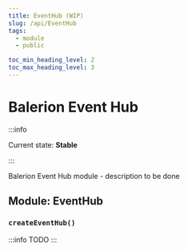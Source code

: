 ```yaml
---
title: EventHub (WIP)
slug: /api/EventHub
tags:
  - module
  - public

toc_min_heading_level: 2
toc_max_heading_level: 3
---
```



# Balerion Event Hub

:::info

Current state: **Stable**

:::

Balerion Event Hub module - description to be done

## Module: EventHub

### `createEventHub()`

:::info
TODO
:::
